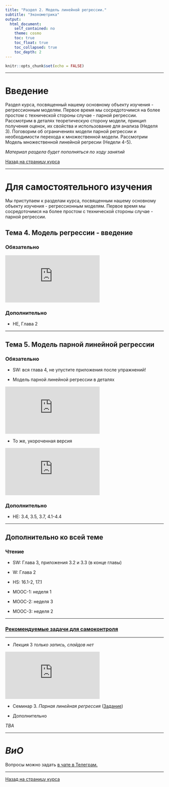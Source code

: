 ```yaml
---
title: "Раздел 2. Модель линейной регрессии."
subtitle: "Эконометрика"
output:  
  html_document:  
    self_contained: no  
    theme: cosmo
    toc: true
    toc_float: true
    toc_collapsed: true
    toc_depth: 2
---
```


```r
knitr::opts_chunk$set(echo = FALSE)
```

---

# Введение

Раздел курса, посвященный нашему основному объекту изучения - регрессионным моделям. Первое время мы сосредоточимся на более простом с технической стороны случае - парной регрессии. Рассмотрим в деталях теоретическую сторону модели, принцип получения оценок, их свойства и использование для анализа (Неделя 3). Поговорим об ограничениях модели парной регрессии и необходимости перехода к множественной модели. Рассмотрим Модель множественной линейной регресии (Недели 4-5).

*Материал раздела будет пополняться по ходу занятий*

[Назад на страницу курса](../ecox22.html)

---

# Для самостоятельного изучения

Мы приступаем к разделам курса, посвященным нашему основному объекту изучения - регрессионным моделям. Первое время мы сосредоточимся на более простом с технической стороны случае - парной регрессии. 

## Тема 4. Модель регрессии - введение

### Обязательно

<iframe src="https://www.youtube.com/embed/KOPlO00ZN_U" title="YouTube video player" frameborder="0" allow="accelerometer; autoplay; clipboard-write; encrypted-media; gyroscope; picture-in-picture" allowfullscreen></iframe>

### Дополнительно

- HE, Глава 2

---

## Тема 5. Модель парной линейной регрессии

### Обязательно

- SW: вся глава 4, не упустите приложения после упражнений!

- Модель парной линейной регрессии в деталях

<iframe src="https://www.youtube.com/embed/Gni_FfQso4o" title="YouTube video player" frameborder="0" allow="accelerometer; autoplay; clipboard-write; encrypted-media; gyroscope; picture-in-picture" allowfullscreen></iframe>

- То же, укороченная версия

<iframe src="https://www.youtube.com/embed/MLD6DGmKYc8" title="YouTube video player" frameborder="0" allow="accelerometer; autoplay; clipboard-write; encrypted-media; gyroscope; picture-in-picture" allowfullscreen></iframe>

### Дополнительно

- HE: 3.4, 3.5, 3.7, 4.1-4.4

---

## Дополнительно ко всей теме

### Чтение

- SW: Глава 3, приложения 3.2 и 3.3 (в конце главы)

- W: Глава 2

- HS: 16.1-2, 17.1

- MOOC-1: неделя 1

- MOOC-2: неделя 3

- MOOC-3: неделя 2

---

### [Рекомендуемые задачи для самоконтроля](sec2_self_control01.html)


---

- Лекция 3 *только запись, слайдов нет*

<iframe src="https://www.youtube.com/embed/piBx6-4NKjo" title="YouTube video player" frameborder="0" allow="accelerometer; autoplay; clipboard-write; encrypted-media; gyroscope; picture-in-picture" allowfullscreen></iframe>

- Семинар 3. *Парная линейная регрессия* ([Задание](sem03_pair_reg.html))


-  Дополнительно

*TBA*

---

# *ВиО*

Вопросы можно задать [в чате в Телеграм.](https://t.me/+0kRsodLpmzRmZjEy)

---
[Назад на страницу курса](../ecox22.html)
